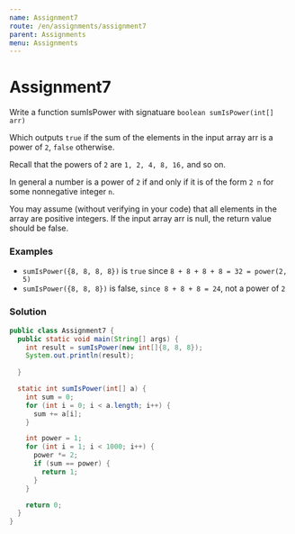 ```yaml
---
name: Assignment7
route: /en/assignments/assignment7
parent: Assignments
menu: Assignments
---
```


# Assignment7

Write a function sumIsPower with signatuare `boolean sumIsPower(int[] arr)`

Which outputs `true` if the sum of the elements in the input array arr is a power of `2`, `false` otherwise.

Recall that the powers of `2` are `1, 2, 4, 8, 16,` and so on.

In general a number is a power of `2` if and only if it is of the form `2 n` for some nonnegative integer `n`.

You may assume (without verifying in your code) that all elements in the array are positive integers. If the input array arr is null, the return value should be false.

### Examples

* `sumIsPower({8, 8, 8, 8})` is `true` since `8 + 8 + 8 + 8 = 32 = power(2, 5)`
* `sumIsPower({8, 8, 8})` is false, `since 8 + 8 + 8 = 24`, not a power of `2`

### Solution

```java
public class Assignment7 {
  public static void main(String[] args) {
    int result = sumIsPower(new int[]{8, 8, 8});
    System.out.println(result);
    
  }

  static int sumIsPower(int[] a) {
    int sum = 0;
    for (int i = 0; i < a.length; i++) {
      sum += a[i];
    }

    int power = 1;
    for (int i = 1; i < 1000; i++) {
      power *= 2;
      if (sum == power) {
        return 1;
      }
    }

    return 0;
  }
}
```
